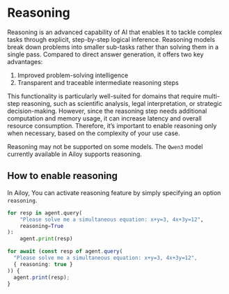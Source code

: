 # Reasoning

Reasoning is an advanced capability of AI that enables it to tackle complex
tasks through explicit, step-by-step logical inference. Reasoning models break
down problems into smaller sub-tasks rather than solving them in a single pass.
Compared to direct answer generation, it offers two key advantages:

1. Improved problem-solving intelligence
2. Transparent and traceable intermediate reasoning steps

This functionality is particularly well-suited for domains that require
multi-step reasoning, such as scientific analysis, legal interpretation, or
strategic decision-making. However, since the reasoning step needs additional
computation and memory usage, it can increase latency and overall resource
consumption. Therefore, it’s important to enable reasoning only when necessary,
based on the complexity of your use case.

Reasoning may not be supported on some models. The `Qwen3` model currently available in Ailoy supports reasoning.

## How to enable reasoning

In Ailoy, You can activate reasoning feature by simply specifying an option `reasoning`.

<CodeTabs>

```python
for resp in agent.query(
    "Please solve me a simultaneous equation: x+y=3, 4x+3y=12",
    reasoning=True
):
    agent.print(resp)
```

```typescript
for await (const resp of agent.query(
  "Please solve me a simultaneous equation: x+y=3, 4x+3y=12",
  { reasoning: true }
)) {
  agent.print(resp);
}
```

</CodeTabs>
